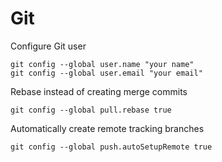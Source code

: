 Git
===

Configure Git user
```shell
git config --global user.name "your name"
git config --global user.email "your email"
```

Rebase instead of creating merge commits
```shell
git config --global pull.rebase true
```

Automatically create remote tracking branches
```shell
git config --global push.autoSetupRemote true
```
